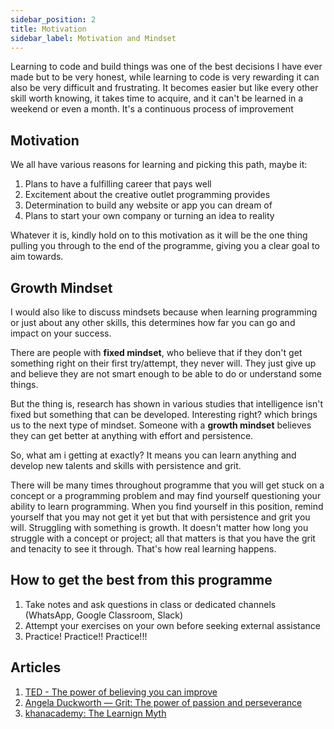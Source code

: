 ```yaml
---
sidebar_position: 2
title: Motivation
sidebar_label: Motivation and Mindset
---
```


Learning to code and build things was one of the best decisions I have ever made but to be very honest, while learning to code is very rewarding it can also be very difficult and frustrating. It becomes easier but like every other skill worth knowing, it takes time to acquire, and it can't be learned in a weekend or even a month. It's a continuous process of improvement

## Motivation

We all have various reasons for learning and picking this path, maybe it:

1. Plans to have a fulfilling career that pays well
2. Excitement about the creative outlet programming provides
3. Determination to build any website or app you can dream of
4. Plans to start your own company or turning an idea to reality

Whatever it is, kindly hold on to this motivation as it will be the one thing pulling you through to the end of the programme, giving you a clear goal to aim towards.

## Growth Mindset

I would also like to discuss mindsets because when learning programming or just about any other skills, this determines how far you can go and impact on your success.

There are people with **fixed mindset**, who believe that if they don't get something right on their first try/attempt, they never will. They just give up and believe they are not smart enough to be able to do or understand some things.

But the thing is, research has shown in various studies that intelligence isn't fixed but something that can be developed. Interesting right? which brings us to the next type of mindset. Someone with a **growth mindset** believes they can get better at anything with effort and persistence.

So, what am i getting at exactly? It means you can learn anything and develop new talents and skills with persistence and grit.

There will be many times throughout programme that you will get stuck on a concept or a programming problem and may find yourself questioning your ability to learn programming. When you find yourself in this position, remind yourself that you may not get it yet but that with persistence and grit you will. Struggling with something is growth. It doesn't matter how long you struggle with a concept or project; all that matters is that you have the grit and tenacity to see it through. That's how real learning happens.

## How to get the best from this programme

1. Take notes and ask questions in class or dedicated channels (WhatsApp, Google Classroom, Slack)
2. Attempt your exercises on your own before seeking external assistance
3. Practice! Practice!! Practice!!!

## Articles

1. [TED - The power of believing you can improve](https://www.ted.com/talks/carol_dweck_the_power_of_believing_that_you_can_improve)
2. [Angela Duckworth — Grit: The power of passion and perseverance](https://ted.com/talks/angela_lee_duckworth_grit_the_power_of_passion_and_perseverance)
3. [khanacademy: The Learnign Myth ](https://www.khanacademy.org/talks-and-interviews/conversations-with-sal/a/the-learning-myth-why-ill-never-tell-my-son-hes-smart)
